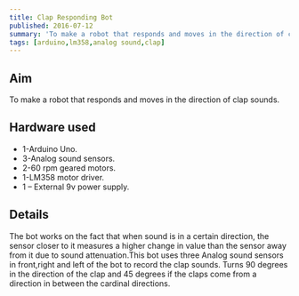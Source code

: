 ```yaml
---
title: Clap Responding Bot
published: 2016-07-12
summary: 'To make a robot that responds and moves in the direction of clap sounds.'
tags: [arduino,lm358,analog sound,clap]
---
```

## Aim
To make a robot that responds and moves in the direction of clap sounds.
<!--more-->

## Hardware used 
-   1-Arduino Uno.
-   3-Analog sound sensors.
-   2-60 rpm geared motors.
-   1-LM358 motor driver.
-   1 – External 9v power supply.

## Details
The bot works on the fact that when sound is in a certain direction, the sensor closer to it measures a higher change in value than the sensor away from it due to sound attenuation.This bot uses three Analog sound sensors in front,right and left of the bot to record the clap sounds. Turns 90 degrees in the direction of the clap and 45 degrees if the claps come from a direction in between the cardinal directions.
<EmbedItem url='https://www.youtube.com/embed/zXLneInnu6I' />



